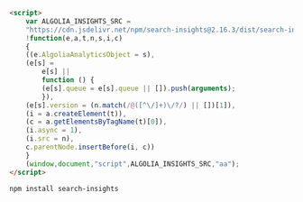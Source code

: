  <CodeGroup>

```html HTML
<script>
    var ALGOLIA_INSIGHTS_SRC =
    "https://cdn.jsdelivr.net/npm/search-insights@2.16.3/dist/search-insights.min.js";
    !function(e,a,t,n,s,i,c)
    {
    ((e.AlgoliaAnalyticsObject = s),
    (e[s] =
        e[s] ||
        function () {
        (e[s].queue = e[s].queue || []).push(arguments);
        }),
    (e[s].version = (n.match(/@([^\/]+)\/?/) || [])[1]),
    (i = a.createElement(t)),
    (c = a.getElementsByTagName(t)[0]),
    (i.async = 1),
    (i.src = n),
    c.parentNode.insertBefore(i, c))
    }
    (window,document,"script",ALGOLIA_INSIGHTS_SRC,"aa");
</script>
```

```shell NPM
npm install search-insights
```

</CodeGroup>